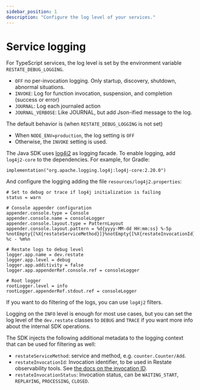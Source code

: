 ```yaml
---
sidebar_position: 1
description: "Configure the log level of your services."
---
```




# Service logging

<Tabs groupId="sdk" queryString>
<TabItem value="ts" label="TypeScript" default>

For TypeScript services, the log level is set by the environment variable `RESTATE_DEBUG_LOGGING`.
- `OFF` no per-invocation logging. Only startup, discovery, shutdown, abnormal situations.
- `INVOKE`: Log for function invocation, suspension, and completion (success or error)
- `JOURNAL`: Log each journaled action
- `JOURNAL_VERBOSE`: Like JOURNAL, but add Json-ified message to the log.

The default behavior is (when `RESTATE_DEBUG_LOGGING` is not set)
- When `NODE_ENV=production`, the log setting is `OFF`
- Otherwise, the `INVOKE` setting is used.

</TabItem>

<TabItem value="java" label="Java" default>

The Java SDK uses [log4j2](https://logging.apache.org/log4j/2.x/manual/configuration.html) as logging facade. To enable logging, add `log4j2-core` to the dependencies. For example, for Gradle:

```
implementation("org.apache.logging.log4j:log4j-core:2.20.0")
```

And configure the logging adding the file `resources/log4j2.properties`:

```
# Set to debug or trace if log4j initialization is failing
status = warn

# Console appender configuration
appender.console.type = Console
appender.console.name = consoleLogger
appender.console.layout.type = PatternLayout
appender.console.layout.pattern = %d{yyyy-MM-dd HH:mm:ss} %-5p %notEmpty{[%X{restateServiceMethod}]}%notEmpty{[%X{restateInvocationId}]} %c - %m%n

# Restate logs to debug level
logger.app.name = dev.restate
logger.app.level = debug
logger.app.additivity = false
logger.app.appenderRef.console.ref = consoleLogger

# Root logger
rootLogger.level = info
rootLogger.appenderRef.stdout.ref = consoleLogger
```

If you want to do filtering of the logs, you can use `log4j2` filters.

Logging on the `INFO` level is enough for most use cases, but you can set the log level of
the `dev.restate` classes to `DEBUG` and `TRACE` if you want more info about the internal SDK operations.

The SDK injects the following additional metadata to the logging context that can be used for filtering as well:

* `restateServiceMethod`: service and method, e.g. `counter.Counter/Add`.
* `restateInvocationId`: Invocation identifier, to be used in Restate observability tools. See [the docs on the invocation ID](/operate/invocation#invocation-identifier).
* `restateInvocationStatus`: Invocation status, can be `WAITING_START`, `REPLAYING`, `PROCESSING`, `CLOSED`.

</TabItem>
</Tabs>